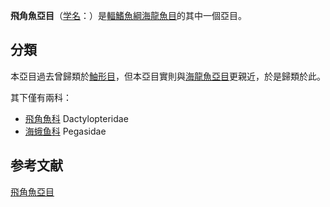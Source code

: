 {{AutoTaxobox
| taxon =Dactylopteroidei
|subdivision =
*[[飛角魚科|飛角魚科]] Dactylopteridae 
*[[海蛾鱼科|海蛾鱼科]] Pegasidae
}}
'''飛角魚亞目'''（[[学名|学名]]：{{lang|la|Dactylopteroidei}}）是[[輻鰭魚綱|輻鰭魚綱]][[海龍魚目|海龍魚目]]的其中一個亞目。{{r|deepfin4}}

==分類==
本亞目過去曾歸類於[[鮋形目|鮋形目]]，但本亞目實則與[[海龍魚亞目|海龍魚亞目]]更親近，於是歸類於此。{{r|deepfin4}}

其下僅有兩科{{r|deepfin4}}：
*[[飛角魚科|飛角魚科]] Dactylopteridae 
*[[海蛾鱼科|海蛾鱼科]] Pegasidae

==参考文献==
{{reflist|refs=
<ref name="deepfin4">{{Betancur-R et al., 2017}}</ref>
}}

{{taxonbar}}

{{輻鰭魚小作品}}
[[Category:飛角魚亞目|]]
